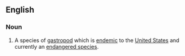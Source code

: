 ==English==
{{wikipedia}}
===Noun===
{{en-noun|-}}
# {{zoology}} A species of [[gastropod]] which is [[endemic]] to the [[United States]] and currently an [[endangered species]].